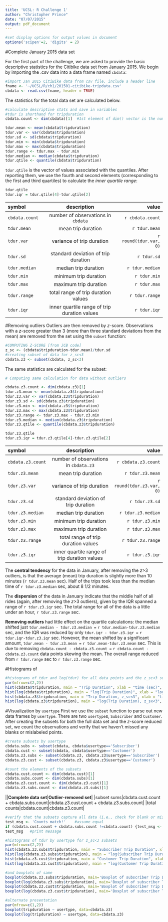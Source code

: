 ```yaml
---
title: 'UCSL: R Challenge 1'
author: "Christopher Prince"
date: "07/07/2015"
output: pdf_document
---
```


```r
#set display options for output values in document
options('scipen'=2, 'digits' = 2)
```

#Complete January 2015 data set

For the first part of the challenge, we are asked to provide the basic descriptive statistics for the Citibike data set from January 2015. We begin by importing the .csv data into a data frame named `cbdata`:

```r
#import Jan 2015 CitiBike data from csv file, include a header line
fname <- '~/UCSL/R/ch1/201501-citibike-tripdata.csv'
cbdata <- read.csv(fname, header = TRUE)
```

The statistics for the total data set are calculated below.

```r
#calculate descriptive stats and save in variables
#tdur is shorthand for tripduration
cbdata.count <- dim(cbdata)[1]  #1st element of dim() vector is the number of observations

tdur.mean <- mean(cbdata$tripduration)
tdur.var <- var(cbdata$tripduration)
tdur.sd <- sd(cbdata$tripduration)
tdur.min <- min(cbdata$tripduration)
tdur.max <- max(cbdata$tripduration)
tdur.range <- tdur.max - tdur.min
tdur.median <- median(cbdata$tripduration)
tdur.qtile <- quantile(cbdata$tripduration)
```

`tdur.qtile` is the vector of values associated with the quantiles. After reporting them, we use the fourth and second elements (corresponding to the first and third quartiles) to calculate the *inner quartile range*:

```r
tdur.qtile
tdur.iqr = tdur.qtile[4]-tdur.qtile[2]
```

|symbol         |description                        |value           |
|:--------------|:---------------------------------:|---------------:|
|`cbdata.count` |number of observations in `cbdata` |`r cbdata.count`|
|`tdur.mean`    |mean trip duration                 |`r tdur.mean`   |  
|`tdur.var`     |variance of trip duration          |`r round(tdur.var, 0)`|
|`tdur.sd`      |standard deviation of trip duration|`r tdur.sd`     |
|`tdur.median`  |median trip duration               |`r tdur.median` |
|`tdur.min`     |minimum trip duration              |`r tdur.min`    |
|`tdur.max`     |maximum trip duration              |`r tdur.max`    |
|`tdur.range`   |total range of trip duration values|`r tdur.range`  |
|`tdur.iqr`     |inner quartile range of trip duration values|`r tdur.iqr`|

#Removing outliers
Outliers are then removed by *z*-score. Observations with a *z*-score greater than 3 (more than three standard deviations from the mean) are removed from the set using the `subset` function:

```r

#COMPUTING Z-SCORE [from JCB code]
z_sc <- (cbdata$tripduration-tdur.mean)/tdur.sd
#creating subset of data for z_sc<3
cbdata.z3 <- subset(cbdata, z_sc<3)
```

The same statistics are calculated for the subset:

```r
# Computing same calculation for data without outliers

cbdata.z3.count <- dim(cbdata.z3)[1]
tdur.z3.mean <- mean(cbdata.z3$tripduration)
tdur.z3.var <- var(cbdata.z3$tripduration)
tdur.z3.sd <- sd(cbdata.z3$tripduration)
tdur.z3.min <- min(cbdata.z3$tripduration)
tdur.z3.max <- max(cbdata.z3$tripduration)
tdur.z3.range <- tdur.z3.max - tdur.z3.min
tdur.z3.median <- median(cbdata.z3$tripduration)
tdur.z3.qtile <- quantile(cbdata.z3$tripduration)

tdur.z3.qtile
tdur.z3.iqr = tdur.z3.qtile[4]-tdur.z3.qtile[2]

```

|symbol         |description                        |value           |
|:--------------|:---------------------------------:|---------------:|
|`cbdata.z3.count` |number of observations in `cbdata.z3` |`r cbdata.z3.count`|
|`tdur.z3.mean`    |mean trip duration                 |`r tdur.z3.mean`   |  
|`tdur.z3.var`     |variance of trip duration          |`r round(tdur.z3.var, 0)`|
|`tdur.z3.sd`      |standard deviation of trip duration|`r tdur.z3.sd`     |
|`tdur.z3.median`  |median trip duration               |`r tdur.z3.median` |
|`tdur.z3.min`     |minimum trip duration              |`r tdur.z3.min`    |
|`tdur.z3.max`     |maximum trip duration              |`r tdur.z3.max`    |
|`tdur.z3.range`   |total range of trip duration values|`r tdur.z3.range`  |
|`tdur.z3.iqr`     |inner quartile range of trip duration values|`r tdur.z3.iqr`|

The **central tendency** for the data in January, after removing the *z*>3 outliers, is that the average (mean) trip duration is slightly more than 10 minutes (`r tdur.z3.mean` sec). Half of the trips took less than the median time of `r tdur.z3.median` sec, about 8 1/2 minutes.

The **dispersion** of the data in January indicate that the middle half of all rides (again, after removing the *z*>3 outliers), given by the IQR spanned a range of `r tdur.z3.iqr` sec. The total range for all of the data is a little under an hour, `r tdur.z3.range` sec.

**Removing outliers** had little effect on the quartile calculations: the median shifted just `tdur.median - tdur.z3.median = ` `r tdur.median-tdur.z3.median` sec, and the IQR was reduced by only `tdur.iqr - tdur.z3.iqr = ` `r tdur.iqr-tdur.z3.iqr` sec. However, the mean shifted by a significant amount, `tdur.mean - tdur.z3.mean = ` `r tdur.mean-tdur.z3.mean` sec. This is due to removing `cbdata.count - cbdata.z3.count =` `r cbdata.count - cbdata.z3.count` data points skewing the mean. The overall range reduced from `r tdur.range` sec to `r tdur.z3.range` sec.

#Histograms of 
```r
#histograms of tdur and log(tdur) for all data points and the z_sc<3 subset
par(mfrow=c(2,2))
hist(cbdata$tripduration, main = "Trip Duration", xlab = "time (sec)", col='blue')
hist(log(cbdata$tripduration), main = "log(Trip Duration)", xlab = "log(time (sec))", col='blue')
hist(cbdata.z3$tripduration, main = "Trip Duration, z_sc<3", xlab = "time (sec)", col='orange')
hist(log(cbdata.z3$tripduration), main = "log(Trip Duration), z_sx<3", xlab = "log(time (sec))", col='orange')
```

#Visualization by `usertype`
First we use the `subset` function to parse out new data frames by `usertype`. There are two `usertype`s, `Subscriber` and `Customer`. After creating the subsets for both the full data set and the *z*-score reduced set, we count the observations and verify that we haven't missed any blanks or mislabeled points.

```r
#create subsets by usertype
cbdata.subs <- subset(cbdata, cbdata$usertype=='Subscriber')
cbdata.cust <- subset(cbdata, cbdata$usertype=='Customer')
cbdata.z3.subs <- subset(cbdata.z3, cbdata.z3$usertype=='Subscriber')
cbdata.z3.cust <- subset(cbdata.z3, cbdata.z3$usertype=='Customer')

#count the elements of the subsets
cbdata.cust.count <- dim(cbdata.cust)[1]
cbdata.subs.count <- dim(cbdata.subs)[1]
cbdata.z3.cust.count <- dim(cbdata.z3.cust)[1]
cbdata.z3.subs.count <- dim(cbdata.z3.subs)[1]
```
||**Complete data set**|**Outlier-removed set**|
|subset sums|cbdata.cust.count + cbdata.subs.count|cbdata.z3.cust.count + cbdata.z3.subs.count|
|total counts|cbdata.count|cbdata.z3.count|
```r
#verify that the subsets capture all data (i.e., check for blank or mislabeled usertype)
test_msg <- 'Counts match!'    #assume equal
if (cbdata.cust.count + cbdata.subs.count !=cbdata.count) {test_msg <- 'Counts do not match!'} #change msg if not eq.
test_msg   #print message
```


```r
#histograms of tdur by usertype for z_sc<3 subsets
par(mfrow=c(2,2))
hist(cbdata.z3.subs$tripduration, main = "Subscriber Trip Duration", xlab = "time (sec)", col='red')
hist(log(cbdata.z3.subs$tripduration), main = "log(Subscriber Trip Duration)", xlab = "log(time (sec))", col='red')
hist(cbdata.z3.cust$tripduration, main = "Customer Trip Duration", xlab = "time (sec)", col='red')
hist(log(cbdata.z3.cust$tripduration), main = "log(Customer Trip Duration)", xlab = "log(time (sec))", col='red')

#and boxplots of same
boxplot(cbdata.z3.subs$tripduration, main='Boxplot of subscriber Trip Duration', xlab='time(sec)')
boxplot(log(cbdata.z3.subs$tripduration), main='Boxplot of subscriber Trip Duration', xlab='log(time(sec))')
boxplot(cbdata.z3.cust$tripduration, main='Boxplot of subscriber Trip Duration', xlab='time(sec)')
boxplot(log(cbdata.z3.cust$tripduration), main='Boxplot of subscriber Trip Duration', xlab='log(time(sec))')

#alternate presentation
par(mfrow=c(1,2))
boxplot(tripduration ~ usertype, data=cbdata.z3)
boxplot(log(tripduration) ~ usertype, data=cbdata.z3)
```
